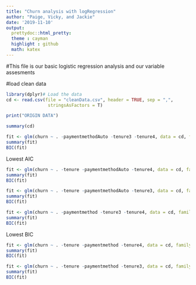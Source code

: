 ```yaml
---
title: "Churn analysis with logRegression"
author: "Paige, Vicky, and Jackie"
date: '2019-11-10'
output: 
  prettydoc::html_pretty:
  theme : cayman
  highlight : github
  math: katex
---
```


#This file is our basic logistic regression analysis and our variable assesments


#load clean data
```r
library(dplyr)# Load the data
cd <- read.csv(file = "cleanData.csv", header = TRUE, sep = ",", 
                stringsAsFactors = T)

print("ORIGIN DATA")

summary(cd)
```

```r
fit <- glm(churn ~ . -paymentmethodAuto -tenure3 -tenure4, data = cd, family = "binomial")
summary(fit)
BIC(fit)
```
Lowest AIC

```r
fit <- glm(churn ~ . -tenure -paymentmethodAuto -tenure4, data = cd, family = "binomial")
summary(fit)
BIC(fit)
```

```r
fit <- glm(churn ~ . -tenure -paymentmethodAuto -tenure3, data = cd, family = "binomial")
summary(fit)
BIC(fit)
```

```r
fit <- glm(churn ~ . -paymentmethod -tenure3 -tenure4, data = cd, family = "binomial")
summary(fit)
BIC(fit)
```
Lowest BIC 

```r
fit <- glm(churn ~ . -tenure -paymentmethod -tenure4, data = cd, family = "binomial")
summary(fit)
BIC(fit)
```

```r
fit <- glm(churn ~ . -tenure -paymentmethod -tenure3, data = cd, family = "binomial")
summary(fit)
BIC(fit)
```




